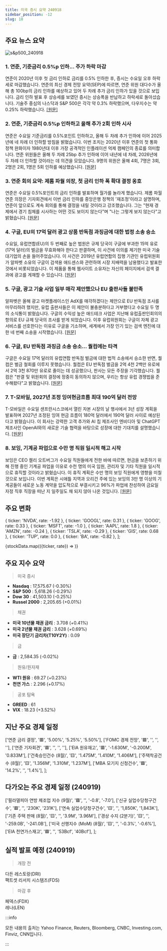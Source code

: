 ```yaml
---
title: 미국 증시 요약 240918
sidebar_position: -12
slug: 18
---
```


## 주요 뉴스 요약

![s&p500_240918](/map/240918.png)

### 1. **연준, 기준금리 0.5%p 인하... 주가 하락 마감**

연준이 2020년 이후 첫 금리 인하로 금리를 0.5% 인하한 후, 증시는 수요일 오후 하락세로 마감했습니다. 연준의 최신 경제 전망 요약(SEP)에 따르면, 연준 위원 대다수가 올해 총 100bp의 금리 인하를 예상하고 있어 두 차례 추가 금리 인하가 있을 것으로 보입니다. 금리 인하 발표 후 상승세를 보였던 증시는 상승폭을 반납하고 하락세로 돌아섰습니다. 기술주 중심의 나스닥과 S&P 500은 각각 약 0.3% 하락했으며, 다우지수는 약 0.25% 하락했습니다. [[원문]](https://finance.yahoo.com/news/live/federal-reserve-cuts-interest-rates-by-half-a-percentage-point-stocks-end-lower-180501733.html)

### 2. **연준, 기준금리 0.5%p 인하하고 올해 추가 2회 인하 시사**

연준은 수요일 기준금리를 0.5%포인트 인하하고, 올해 두 차례 추가 인하에 이어 2025년에 네 차례 더 인하할 방침을 밝혔습니다. 이번 조치는 2020년 이후 연준의 첫 통화 정책 완화이자 1980년대 이후 가장 공격적인 인플레이션 억제 캠페인의 종료를 의미합니다. 연준 위원들은 올해 두 차례 25bp 추가 인하에 이어 내년에 네 차례, 2026년에 두 차례 더 인하할 것이라는 데 의견을 모았습니다. 9명의 위원은 올해 4회, 7명은 3회, 2명은 2회, 1명은 5회 인하를 예상했습니다. [[원문]](https://finance.yahoo.com/news/fed-cuts-interest-rates-by-half-point-signals-two-additional-cuts-this-year-090036916.html)

### 3. **연준 회의 요약: 제롬 파월 의장, 첫 금리 인하 폭 확대 결정 옹호**

연준은 수요일 0.5%포인트의 금리 인하를 발표하며 월가를 놀라게 했습니다. 제롬 파월 연준 의장은 기자회견에서 이번 금리 인하를 중앙은행 정책의 '재조정'이라고 설명하며, 연준이 앞으로도 계속 회의를 통해 결정을 내릴 것이라고 강조했습니다. 그는 "현재 경제에서 경기 침체를 시사하는 어떤 것도 보이지 않는다"며 "나는 그렇게 보지 않는다"고 밝혔습니다. [[원문]](https://www.cnbc.com/2024/09/18/fed-meeting-live-updates-traders-await-september-interest-rate-cut.html)

### 4. **구글, EU의 17억 달러 광고 상품 반독점 과징금에 대한 법정 소송 승소**

수요일, 유럽연합(EU)의 두 번째로 높은 법원은 규제 당국이 구글에 부과한 15억 유로(17억 달러)의 벌금을 무효화해야 한다고 판결하며, 이 사건에 이의를 제기한 미국 기술 대기업의 손을 들어주었습니다. 이 사건은 2019년 유럽연합의 집행 기관인 유럽위원회가 알파벳 소유의 구글이 검색용 애드센스와 관련하여 시장 지배력을 남용했다고 발표한 것에서 비롯되었습니다. 이 제품을 통해 웹사이트 소유자는 자신의 페이지에서 검색 결과에 광고를 게재할 수 있습니다. [[원문]](https://www.cnbc.com/2024/09/18/court-backs-googles-challenge-to-the-eus-1point7-billion-antitrust-fine.html)

### 5. **구글, 광고 기술 사업 일부 매각 제안했으나 EU 출판사들 불만족**

알파벳은 올해 광고 마켓플레이스인 AdX를 매각하겠다는 제안으로 EU 반독점 조사를 마무리하려 했지만, 유럽 출판사들은 이 제안이 불충분하다고 거부했다고 수요일 두 명의 소식통이 밝혔습니다. 구글의 수익성 높은 애드테크 사업은 지난해 유럽출판인회의의 항의로 EU 규제 당국의 조사를 받게 되었습니다. 이후 유럽위원회는 구글이 자체 광고 서비스를 선호한다는 이유로 구글을 기소하며, 세계에서 가장 인기 있는 검색 엔진에 대한 네 번째 소송을 시작했습니다. [[원문]](https://www.reuters.com/technology/google-offered-sell-advertising-marketplace-adx-eu-antitrust-probe-sources-say-2024-09-18/)

### 6. **구글, EU 반독점 과징금 소송 승소... 퀄컴에는 타격**

구글은 수요일 17억 달러의 유럽연합 반독점 벌금에 대한 법적 소송에서 승소한 반면, 퀄컴은 벌금 철회를 이루지 못했습니다. 퀄컴은 EU 반독점 벌금을 2억 4천 2백만 유로에서 2억 3천 870만 유로로 줄이는 데 성공했으나, 판사는 모든 주장을 기각했습니다. 퀄컴은 "판결 및 위원회의 결정에 정중히 동의하지 않으며, 우리는 항상 유럽 경쟁법을 준수해왔다"고 밝혔습니다. [[원문]](https://www.reuters.com/technology/google-wins-challenge-against-149-bln-euro-eu-antitrust-fine-2024-09-18)

### 7. **T-모바일, 2027년 조정 잉여현금흐름 최대 190억 달러 전망**

T-모바일은 수요일 샌프란시스코에서 열린 자본 시장의 날 행사에서 3년 성장 계획을 발표하며 2027년 조정된 잉여 현금 흐름이 180억 달러에서 190억 달러 사이로 예상된다고 밝혔습니다. 이 회사는 강력한 고객 추가와 AI 칩 제조사인 엔비디아 및 ChatGPT 제조사인 OpenAI와의 새로운 기술 협력을 바탕으로 성장에 대한 기대치를 설명했습니다. [[원문]](https://www.reuters.com/business/media-telecom/t-mobile-expects-adjusted-free-cash-flow-between-18-bln-19-bln-2027-2024-09-18)

### 8. **보잉, 기계공 파업으로 수만 명 직원 일시적 해고 시작**

보잉은 CEO 켈리 오트버그가 수요일 직원들에게 전한 바에 따르면, 현금을 보존하기 위해 진행 중인 기계공 파업을 이유로 수천 명의 미국 임원, 관리자 및 기타 직원을 일시적으로 휴직할 것이라고 밝혔습니다. 이 휴직 계획은 수만 명의 보잉 직원에게 영향을 미칠 것으로 보입니다. 이번 계획은 시애틀 지역과 오리건 주에 있는 보잉의 3만 명 이상의 기계공들이 새로운 노동 계약을 압도적으로 부결시키고 96%가 파업에 찬성하여 금요일 자정 직후 직장을 떠난 지 일주일도 채 되지 않아 나온 것입니다. [[원문]](https://www.cnbc.com/2024/09/18/boeing-furlough-strike.html)

## 주요 변화

  { ticker: 'NVDA', rate: -1.92 },
  { ticker: 'GOOGL', rate: 0.31 },
  { ticker: 'GOOG', rate: 0.33 },
  { ticker: 'MSFT', rate: -1.0 },
  { ticker: 'AAPL', rate: 1.8 },
  { ticker: 'AMZN', rate: -0.24 },
  { ticker: 'TSLA', rate: -0.29 },
  { ticker: 'GIS', rate: 0.68 },
  { ticker: 'TUP', rate: 0.0 },
  { ticker: 'BA', rate: -0.82 },
];

{stockData.map(({ticker, rate}) => <StockCardMini key={ticker} ticker={ticker} rate={rate}></StockCardMini>)}

## 주요 지수 요약

> 미국 증시

- **Nasdaq** : 17,575.67 (-0.30%)
- **S&P 500** : 5,618.26 (-0.29%)
- **Dow 30** : 41,503.10 (-0.25%)
- **Russel 2000** : 2,205.65 (+0.01%)

> 채권

- **미국 10년물 채권 금리** : 3.708 (+0.41%)
- **미국 2년물 채권 금리** : 3.628 (+0.69%)
- **미국 장단기 금리차(T10Y2Y)** : 0.09

> 금

- **금** : 2,584.35 (-0.02%)

> 원유/원자재

- **WTI 원유** : 69.27 (+0.23%)
- **천연 가스** : 2.296 (+0.17%)

> 공포 탐욕

- **GREED** : 61
- **VIX** : 18.23 (+3.52%)

## 지난 주요 경제 일정

  ['연준 금리 결정', '🟥', '5.00%', '5.25%', '5.50%'],
  ['FOMC 경제 전망', '🟥', '', '', ''],
  ['연준 기자회견', '🟥', '', '', ''],
  ['EIA 원유재고', '🟥', '-1.630M', '-0.200M', '0.833M'],
  ['건축승인건수 (8월)', '🟨', '1.475M', '1.410M', '1.406M'],
  ['주택착공건수 (8월)', '🟨', '1.356M', '1.310M', '1.237M'],
  ['MBA 모기지 신청건수', '🟩', '14.2%', '', '1.4%'],
];

<EconomicCalendar data={eventsData} />

## 다가오는 주요 경제 일정 (240919)

  ['필라델피아 연방 제조업 지수 (9월)', '🟥', '', '-0.8', '-7.0'],
  ['신규 실업수당청구건수', '🟥', '', '230K', '231K'],
  ['연속 실업수당청구건수', '🟨', '', '1,850K', '1,843K'],
  ['기존 주택 판매 (8월)', '🟨', '', '3.9M', '3.96M'],
  ['경상 수지 (2분기)', '🟨', '', '-259.0B', '-241.0B'],
  ['미국 선행지수 (MoM) (8월)', '🟨', '', '-0.3%', '-0.6%'],
  ['EIA 천연가스재고', '🟩', '', '53Bcf', '40Bcf'],
];

<EconomicCalendar data={nextEventsData} />

## 실적 발표 예정 (240919)

> 개장 전

다든 레스토랑(DRI)  
팩트셋 리서치 시스템즈(FDS)

> 마감 후

페덱스(FDX)  
레나(LEN)

:::info

모든 내용의 출처는 Yahoo Finance, Reuters, Bloomberg, CNBC, Investing.com, Finviz, CNN입니다.

:::
